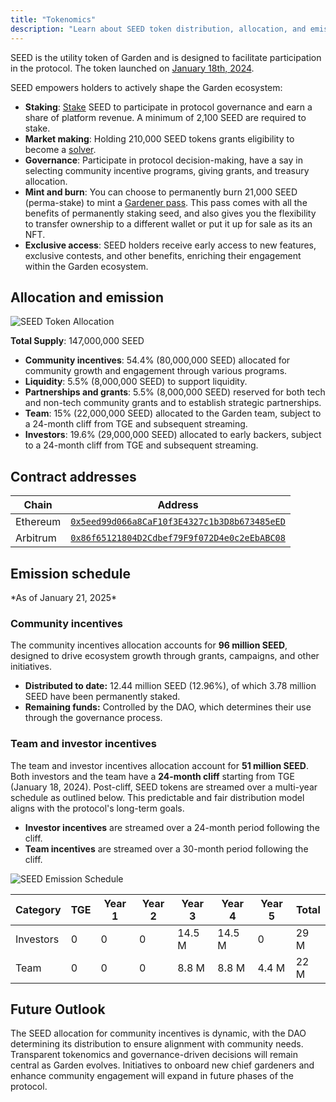 ```yaml
---
title: "Tokenomics"
description: "Learn about SEED token distribution, allocation, and emission schedule"
---
```


SEED is the utility token of Garden and is designed to facilitate participation in the protocol. The token launched on [January 18th, 2024](https://etherscan.io/tx/0x02446e6d65cef97f2a172382179c035bf5cd5738dfc1ba3c01c7f8a8439ec00d).

SEED empowers holders to actively shape the Garden ecosystem:

- **Staking**: [Stake](/home/fundamentals/introduction/stakers) SEED to participate in protocol governance and earn a share of platform revenue. A minimum of 2,100 SEED are required to stake.
- **Market making**: Holding 210,000 SEED tokens grants eligibility to become a [solver](/home/fundamentals/introduction/solvers).
- **Governance**: Participate in protocol decision-making, have a say in selecting community incentive programs, giving grants, and treasury allocation.
- **Mint and burn**: You can choose to permanently burn 21,000 SEED (perma-stake) to mint a [Gardener pass](/home/governance/gardener-pass). This pass comes with all the benefits of permanently staking seed, and also gives you the flexibility to transfer ownership to a different wallet or put it up for sale as its an NFT.
- **Exclusive access**: SEED holders receive early access to new features, exclusive contests, and other benefits, enriching their engagement within the Garden ecosystem.

## Allocation and emission

<Frame>
  <img src="/images/token_allocations.png" alt="SEED Token Allocation" />
</Frame>

**Total Supply**: 147,000,000 SEED

- **Community incentives**: 54.4% (80,000,000 SEED) allocated for community growth and engagement through various programs.
- **Liquidity**: 5.5% (8,000,000 SEED) to support liquidity.
- **Partnerships and grants**: 5.5% (8,000,000 SEED) reserved for both tech and non-tech community grants and to establish strategic partnerships.
- **Team**: 15% (22,000,000 SEED) allocated to the Garden team, subject to a 24-month cliff from TGE and subsequent streaming.
- **Investors**: 19.6% (29,000,000 SEED) allocated to early backers, subject to a 24-month cliff from TGE and subsequent streaming.

## Contract addresses

| Chain | Address |
| --- | --- |
| Ethereum| [`0x5eed99d066a8CaF10f3E4327c1b3D8b673485eED`](https://etherscan.io/address/0x5eed99d066a8CaF10f3E4327c1b3D8b673485eED)|
| Arbitrum | [`0x86f65121804D2Cdbef79F9f072D4e0c2eEbABC08`](https://arbiscan.io/address/0x86f65121804D2Cdbef79F9f072D4e0c2eEbABC08)|

## Emission schedule

<Note>
*As of January 21, 2025*
</Note>

### Community incentives

The community incentives allocation accounts for **96 million SEED**, designed to drive ecosystem growth through grants, campaigns, and other initiatives.

- **Distributed to date:** 12.44 million SEED (12.96%), of which 3.78 million SEED have been permanently staked.
- **Remaining funds:** Controlled by the DAO, which determines their use through the governance process.

### Team and investor incentives

The team and investor incentives allocation account for **51 million SEED**. Both investors and the team have a **24-month cliff** starting from TGE (January 18, 2024). Post-cliff, SEED tokens are streamed over a multi-year schedule as outlined below. This predictable and fair distribution model aligns with the protocol's long-term goals.

- **Investor incentives** are streamed over a 24-month period following the cliff.
- **Team incentives** are streamed over a 30-month period following the cliff.

<Frame>
  <img src="/images/emission.png" alt="SEED Emission Schedule" />
</Frame>


| Category  | TGE | Year 1 | Year 2 | Year 3 | Year 4 | Year 5 | Total |
| --------- | --- | ------ | ------ | ------ | ------ | ------ | ----- |
| Investors | 0   | 0      | 0      | 14.5 M | 14.5 M | 0      | 29 M  |
| Team      | 0   | 0      | 0      | 8.8 M  | 8.8 M  | 4.4 M  | 22 M  |


## Future Outlook

The SEED allocation for community incentives is dynamic, with the DAO determining its distribution to ensure alignment with community needs. Transparent tokenomics and governance-driven decisions will remain central as Garden evolves. Initiatives to onboard new chief gardeners and enhance community engagement will expand in future phases of the protocol. 